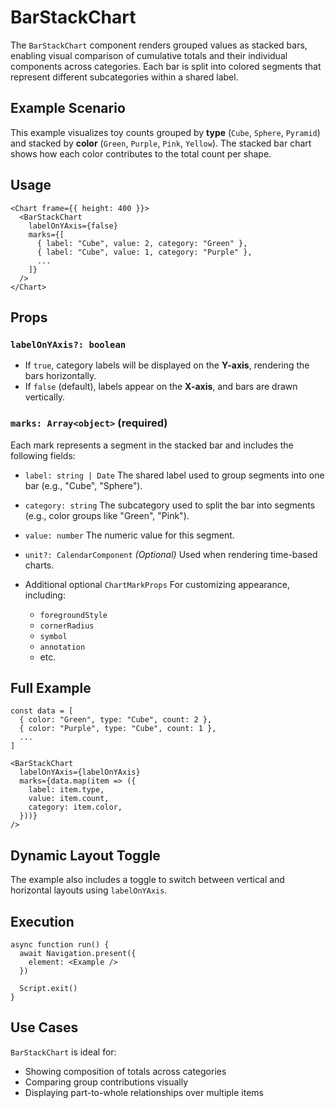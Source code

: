 # BarStackChart 
        
The `BarStackChart` component renders grouped values as stacked bars, enabling visual comparison of cumulative totals and their individual components across categories. Each bar is split into colored segments that represent different subcategories within a shared label.

## Example Scenario

This example visualizes toy counts grouped by **type** (`Cube`, `Sphere`, `Pyramid`) and stacked by **color** (`Green`, `Purple`, `Pink`, `Yellow`). The stacked bar chart shows how each color contributes to the total count per shape.

## Usage

```tsx
<Chart frame={{ height: 400 }}>
  <BarStackChart
    labelOnYAxis={false}
    marks={[
      { label: "Cube", value: 2, category: "Green" },
      { label: "Cube", value: 1, category: "Purple" },
      ...
    ]}
  />
</Chart>
```

## Props

### `labelOnYAxis?: boolean`

* If `true`, category labels will be displayed on the **Y-axis**, rendering the bars horizontally.
* If `false` (default), labels appear on the **X-axis**, and bars are drawn vertically.

### `marks: Array<object>` **(required)**

Each mark represents a segment in the stacked bar and includes the following fields:

* `label: string | Date`
  The shared label used to group segments into one bar (e.g., "Cube", "Sphere").

* `category: string`
  The subcategory used to split the bar into segments (e.g., color groups like "Green", "Pink").

* `value: number`
  The numeric value for this segment.

* `unit?: CalendarComponent`
  *(Optional)* Used when rendering time-based charts.

* Additional optional `ChartMarkProps`
  For customizing appearance, including:

  * `foregroundStyle`
  * `cornerRadius`
  * `symbol`
  * `annotation`
  * etc.

## Full Example

```tsx
const data = [
  { color: "Green", type: "Cube", count: 2 },
  { color: "Purple", type: "Cube", count: 1 },
  ...
]

<BarStackChart
  labelOnYAxis={labelOnYAxis}
  marks={data.map(item => ({
    label: item.type,
    value: item.count,
    category: item.color,
  }))}
/>
```

## Dynamic Layout Toggle

The example also includes a toggle to switch between vertical and horizontal layouts using `labelOnYAxis`.

## Execution

```tsx
async function run() {
  await Navigation.present({
    element: <Example />
  })

  Script.exit()
}
```

## Use Cases

`BarStackChart` is ideal for:

* Showing composition of totals across categories
* Comparing group contributions visually
* Displaying part-to-whole relationships over multiple items
